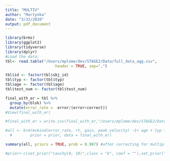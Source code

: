 ```yaml
---
title: "MULTIV"
author: "Martynka"
date: "3/31/2020"
output: pdf_document
---
```


```r
library(brms)
library(ggplot2)
library(tidyverse)
library(dplyr)
#Load the data:
tbl<- read.table("/Users/mplome/dev/STAGE2/Data/full_data_agg.csv",
                      header = TRUE, sep=",")
```

```r
tbl$id <- factor(tbl$sbj_id)
tbl$typ <- factor(tbl$typ)
tbl$age <- factor(tbl$age)
tbl$test_num <- factor(tbl$test_num)

final_with_er = tbl %>% 
  group_by(blok) %>% 
  mutate(error_rate =  error/(error+correct))
#View(final_with_er)


```


```r

#final_with_er = write.csv(final_with_er,"/Users/mplome/dev/STAGE2/Data/full_data_agg_with_er.csv" )

#all <- brm(mvbind(error_rate, rt, gain, peak_velocity) ~1+ age + typ + (1|sbj_id),
  #        prior = prior, data = final_with_er)

```

```r
summary(all, priors = TRUE, prob = 0.987) #after correcting for multiple comparisons with the nyholt approach, for details see:Stats ->Nyholt

#prior<-c(set_prior("cauchy(0, 10)",class = "b", coef = ""),set_prior("cauchy(0, 10)", class = "Intercept", coef = ""))
```

